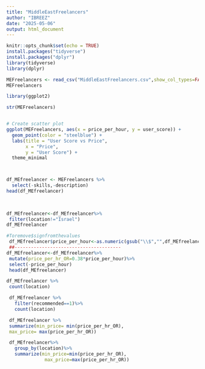 ```yaml
---
title: "MiddleEastFreelancers"
author: "IBREEZ"
date: "2025-05-06"
output: html_document
---
```


```r
knitr::opts_chunk$set(echo = TRUE)
install.packages("tidyverse")
install.packages("dplyr")
library(tidyverse)
library(dplyr)
```

```r
MEFreelancers <- read_csv("MiddleEastFreelancers.csv",show_col_types=FALSE)
MEFreelancers
```

```r
library(ggplot2)

```

```r
str(MEFreelancers)



```

```r
# Create scatter plot
ggplot(MEFreelancers, aes(x = price_per_hour, y = user_score)) +
  geom_point(color = "steelblue") +
  labs(title = "User Score vs Price",
       x = "Price",
       y = "User Score") +
  theme_minimal
```

```r

```

```r

```

```r
df_MEfreelancer <- MEFreelancers %>%
  select(-skills,-description)
head(df_MEfreelancer)
 
 
```

```r
df_MEfreelancer<-df_MEfreelancer%>%
 filter(location!="Israel")
df_MEfreelancer
```

```r
#Toremove$signfromthevalues
 df_MEfreelancer$price_per_hour<-as.numeric(gsub("\\$","",df_MEfreelancer$price_per_hour))
 ##---------------------------------------
df_MEfreelancer<-df_MEfreelancer%>%
 mutate(price_per_hr_OR=0.38*price_per_hour)%>%
 select(-price_per_hour)
 head(df_MEfreelancer)
```

```r
df_MEfreelancer %>%
 count(location)
```

```r
 df_MEfreelancer %>%
   filter(recommended==1)%>%
   count(location)
```

```r
 df_MEfreelancer %>%
 summarize(min_price= min(price_per_hr_OR),
 max_price= max(price_per_hr_OR))
```

```r
 df_MEfreelancer%>%
   group_by(location)%>%
   summarize(min_price=min(price_per_hr_OR),
              max_price=max(price_per_hr_OR))
```

